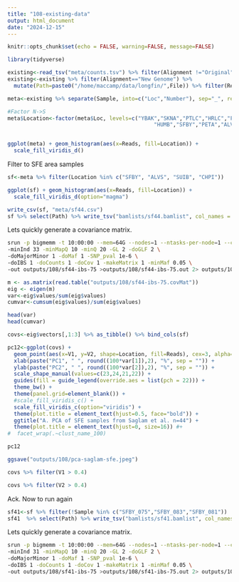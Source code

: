 ```yaml
---
title: "108-existing-data"
output: html_document
date: "2024-12-15"
---
```


```r
knitr::opts_chunk$set(echo = FALSE, warning=FALSE, message=FALSE)
```

```r
library(tidyverse)
```

```r
existing<-read_tsv("meta/counts.tsv") %>% filter(Alignment !="Original")
existing<-existing %>% filter(Alignment=="New Genome") %>%
  mutate(Path=paste0("/home/maccamp/data/longfin/",File)) %>% filter(Reads > 4e5)

meta<-existing %>% separate(Sample, into=c("Loc","Number"), sep="_", remove=FALSE)

#Factor N->S
meta$Location<-factor(meta$Loc, levels=c("YBAK","SKNA","PTLC","HRLC","FRAS","LWSH","COLR",
                                              "HUMB","SFBY","PETA","ALVS","SUIB","CHPI"))


ggplot(meta) + geom_histogram(aes(x=Reads, fill=Location)) +
  scale_fill_viridis_d()
```

Filter to SFE area samples

```r
sf<-meta %>% filter(Location %in% c("SFBY", "ALVS", "SUIB", "CHPI"))

ggplot(sf) + geom_histogram(aes(x=Reads, fill=Location)) +
  scale_fill_viridis_d(option="magma")

```

```r
write_csv(sf, "meta/sf44.csv")
sf %>% select(Path) %>% write_tsv("bamlists/sf44.bamlist", col_names = FALSE)
```

Lets quickly generate a covariance matrix.
```sh
srun -p bigmemm -t 10:00:00 --mem=64G --nodes=1 --ntasks-per-node=1 --cpus-per-task=12  $HOME/angsd/angsd -P 12 -bam bamlists/sf44.bamlist \
-minInd 33 -minMapQ 10 -minQ 20 -GL 2 -doGLF 2 \
-doMajorMinor 1 -doMaf 1 -SNP_pval 1e-6 \
-doIBS 1 -doCounts 1 -doCov 1 -makeMatrix 1 -minMaf 0.05 \
-out outputs/108/sf44-ibs-75 >outputs/108/sf44-ibs-75.out 2> outputs/108/sf44-ibs-75.err &
```



```r
m <- as.matrix(read.table("outputs/108/sf44-ibs-75.covMat"))
eig <- eigen(m)
var<-eig$values/sum(eig$values)
cumvar<-cumsum(eig$values)/sum(eig$values)

head(var)
head(cumvar)
```


```r
covs<-eig$vectors[,1:3] %>% as_tibble() %>% bind_cols(sf)

pc12<-ggplot(covs) +
  geom_point(aes(x=V1, y=V2, shape=Location, fill=Reads), cex=3, alpha=0.75) +
  xlab(paste("PC1", " ", round((100*var[1]),2), "%", sep = "")) +
  ylab(paste("PC2", " ", round((100*var[2]),2), "%", sep = "")) +
  scale_shape_manual(values=c(23,24,21,22)) +
  guides(fill = guide_legend(override.aes = list(pch = 22))) +
  theme_bw() +
  theme(panel.grid=element_blank()) +
  #scale_fill_viridis_c() +
  scale_fill_viridis_c(option="viridis") +
  theme(plot.title = element_text(hjust=0.5, face="bold")) +
  ggtitle("A. PCA of SFE samples from Saglam et al. n=44") +
  theme(plot.title = element_text(hjust=0, size=16)) #+
#  facet_wrap(.~clust_name_100)

pc12

ggsave("outputs/108/pca-saglam-sfe.jpeg")
```

```r
covs %>% filter(V1 > 0.4)
```


```r
covs %>% filter(V2 > 0.4)
```


Ack. Now to run again
```r
sf41<-sf %>% filter(!Sample %in% c("SFBY_075","SFBY_083","SFBY_081"))
sf41  %>% select(Path) %>% write_tsv("bamlists/sf41.bamlist", col_names = FALSE)
```

Lets quickly generate a covariance matrix.
```sh
srun -p bigmemm -t 10:00:00 --mem=64G --nodes=1 --ntasks-per-node=1 --cpus-per-task=12  $HOME/angsd/angsd -P 12 -bam bamlists/sf41.bamlist \
-minInd 31 -minMapQ 10 -minQ 20 -GL 2 -doGLF 2 \
-doMajorMinor 1 -doMaf 1 -SNP_pval 1e-6 \
-doIBS 1 -doCounts 1 -doCov 1 -makeMatrix 1 -minMaf 0.05 \
-out outputs/108/sf41-ibs-75 >outputs/108/sf41-ibs-75.out 2> outputs/108/sf41-ibs-75.err &
```
